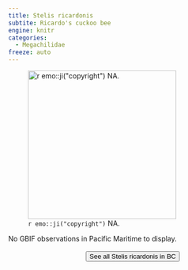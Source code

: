 ```yaml
---
title: Stelis ricardonis
subtite: Ricardo's cuckoo bee
engine: knitr
categories:
  - Megachilidae
freeze: auto
---
```

![`r emo::ji("copyright")` NA.](/files/no_bee.png){height=300}



No GBIF observations in Pacific Maritime to display.
<br><br>
<center>


<a href="NA"><button type="button" class="btn btn-secondary">See all Stelis ricardonis in BC <i class="fa-solid fa-arrow-up-right-from-square"></i> </button></a>
</center>
